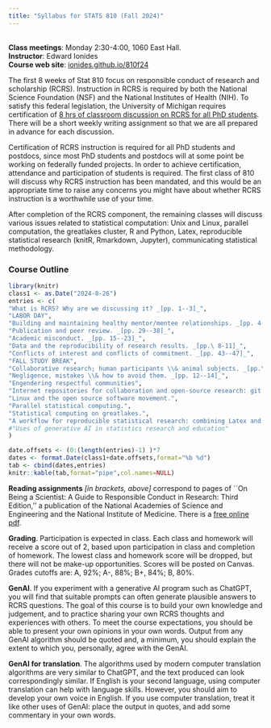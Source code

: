 ```yaml
---
title: "Syllabus for STATS 810 (Fall 2024)"
---
```


<br>
__Class meetings__: Monday 2:30-4:00, 1060 East Hall.
<br>
__Instructor__: Edward Ionides
<br>
__Course web site__: [ionides.github.io/810f24](ionides.github.io/810f24)

The first 8 weeks of Stat 810 focus on responsible conduct of research and scholarship (RCRS). Instruction in RCRS is required by both the National Science Foundation (NSF) and the National Institutes of Health (NIH). To satisfy this federal legislation, the University of Michigan requires certification of [8 hrs of classroom discussion on RCRS for all PhD students](https://research.umich.edu/research-at-michigan/ovpr-units/rcrs/). 
There will be a short weekly writing assignment so that we are all prepared in advance for each discussion.

Certification of RCRS instruction is required for all PhD students and postdocs, since most PhD students and postdocs will at some point be working on federally funded projects. In order to achieve certification, attendance and participation of students is required. The first class of 810 will discuss why RCRS instruction has been mandated, and this would be an appropriate time to raise any concerns you might have about whether RCRS instruction is a worthwhile use of your time.

After completion of the RCRS component, the remaining classes will discuss various issues related to statistical computation: Unix and Linux, parallel computation, the greatlakes cluster, R and Python, Latex, reproducible statistical research (knitR, Rmarkdown, Jupyter), communicating statistical methodology.

### Course Outline

```R
library(knitr)
class1 <- as.Date("2024-8-26")
entries <- c(
"What is RCRS? Why are we discussing it? _[pp. 1--3]_",
"LABOR DAY",
"Building and maintaining healthy mentor/mentee relationships. _[pp. 4--7]_",
"Publication and peer review. _[pp. 29--38]_",
"Academic misconduct. _[pp. 15--23]_",
"Data and the reproducibility of research results. _[pp.\ 8-11]_",
"Conflicts of interest and conflicts of commitment. _[pp. 43--47]_",
"FALL STUDY BREAK",
"Collaborative research; human participants \\& animal subjects. _[pp.\ 24-28, 39-42, 48-49]_",
"Negligence, mistakes \\& how to avoid them. _[pp. 12--14]_",
"Engendering respectful communities",
"Internet repositories for collaboration and open-source research: git and GitHub.",
"Linux and the open source software movement.",
"Parallel statistical computing.",
"Statistical computing on greatlakes.",
"A workflow for reproducible statistical research: combining Latex and R with knitr."
#"Uses of generative AI in statistics research and education"
)

date.offsets <- (0:(length(entries)-1) )*7
dates <- format.Date(class1+date.offsets,format="%b %d")
tab <- cbind(dates,entries)
knitr::kable(tab,format="pipe",col.names=NULL)
```



**Reading assignments** _[in brackets, above]_ correspond to pages of ``On Being a Scientist: A Guide to Responsible Conduct in Research: Third Edition,'' a publication of the National Academies of Science and Engineering and the National Institute of Medicine. There is a [free online pdf](http://www.nap.edu/catalog.php?record_id=12192).


**Grading**. Participation is expected in class. Each class and homework will receive a score out of 2, based upon participation in class and completion of homework. The lowest class and homework score will be dropped, but there will not be make-up opportunities. Scores will be posted on Canvas. Grades cutoffs are: A, 92%; A-, 88%; B+, 84%; B, 80%. 

**GenAI**. If you experiment with a generative AI program such as ChatGPT, you will find that suitable prompts can often generate plausible answers to RCRS questions. The goal of this course is to build your own knowledge and judgement, and to practice sharing your own RCRS thoughts and experiences with others.  To meet the course expectations, you should be able to present your own opinions in your own words. Output from any GenAI algorithm should be quoted and, a minimum, you should explain the extent to which you, personally, agree with the GenAI.

**GenAI for translation**. The algorithms used by modern computer translation algorithms are very similar to ChatGPT, and the text produced can look correspondingly similar. If English is your second language, using computer translation can help with language skills. However, you should aim to develop your own voice in English. If you use computer translation, treat it like other uses of GenAI: place the output in quotes, and add some commentary in your own words.


